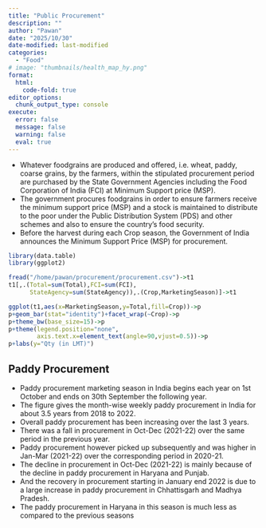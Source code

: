 ```yaml
---
title: "Public Procurement"
description: ""
author: "Pawan"
date: "2025/10/30"
date-modified: last-modified
categories:
  - "Food"
# image: "thumbnails/health_map_hy.png"
format:
  html:
    code-fold: true
editor_options:
  chunk_output_type: console
execute:
  error: false
  message: false
  warning: false
  eval: true
---
```


-   Whatever foodgrains are produced and offered, i.e. wheat, paddy, coarse grains, by the farmers, within the stipulated procurement period are purchased by the State Government Agencies including the Food Corporation of India (FCI) at Minimum Support price (MSP).
-   The government procures foodgrains in order to ensure farmers receive the minimum support price (MSP) and a stock is maintained to distribute to the poor under the Public Distribution System (PDS) and other schemes and also to ensure the country's food security.
-   Before the harvest during each Crop season, the Government of India announces the Minimum Support Price (MSP) for procurement.

```r
library(data.table)
library(ggplot2)

fread("/home/pawan/procurement/procurement.csv")->t1
t1[,.(Total=sum(Total),FCI=sum(FCI),
      StateAgency=sum(StateAgency)),.(Crop,MarketingSeason)]->t1

ggplot(t1,aes(x=MarketingSeason,y=Total,fill=Crop))->p
p+geom_bar(stat="identity")+facet_wrap(~Crop)->p
p+theme_bw(base_size=15)->p
p+theme(legend.position="none",
        axis.text.x=element_text(angle=90,vjust=0.5))->p
p+labs(y="Qty (in LMT)")
```

## Paddy Procurement

-   Paddy procurement marketing season in India begins each year on 1st October and ends on 30th September the following year.
-   The figure gives the month-wise weekly paddy procurement in India for about 3.5 years from 2018 to 2022.
-   Overall paddy procurement has been increasing over the last 3 years.
-   There was a fall in procurement in Oct-Dec (2021-22) over the same period in the previous year.
-   Paddy procurement however picked up subsequently and was higher in Jan-Mar (2021-22) over the corresponding period in 2020-21.
-   The decline in procurement in Oct-Dec (2021-22) is mainly because of the decline in paddy procurement in Haryana and Punjab.
-   And the recovery in procurement starting in January end 2022 is due to a large increase in paddy procurement in Chhattisgarh and Madhya Pradesh.
-   The paddy procurement in Haryana in this season is much less as compared to the previous seasons